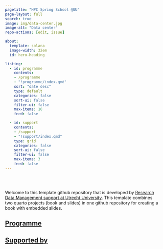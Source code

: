 ```yaml
---
pagetitle: "HPC Spring School @UU"
page-layout: full
search: true
image: img/data-center.jpg
image-alt: "Data center"
repo-actions: [edit, issue]

about:
  template: solana
  image-width: 32em
  id: hero-heading

listing:
  - id: programme
    contents: 
    - /programme
    - "!programme/index.qmd"
    sort: "date desc"
    type: default
    categories: false
    sort-ui: false
    filter-ui: false
    max-items: 10
    feed: false

  - id: support
    contents:
    - /support
    - "!support/index.qmd"
    type: grid
    categories: false
    sort-ui: false
    filter-ui: false
    max-items: 3
    feed: false
---
```


<br><br>

Welcome to this template github repository that is developed by [Research Data Management support at Utrecht University](https://www.uu.nl/en/research/research-data-management). This template combines two quarto projects (book and slides) in one github repository for creating a book with embedded slides.

## [Programme](programme/index.qmd)

::: {#programme}
:::

## [Supported by](support/index.qmd)
:::{#support}
:::



